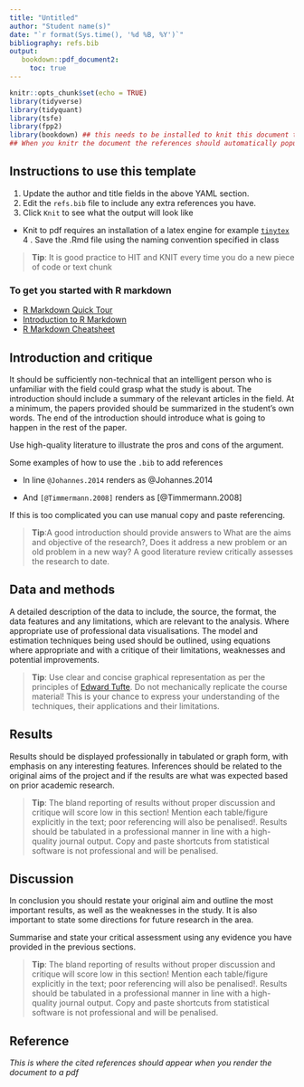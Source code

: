 ```yaml
---
title: "Untitled"
author: "Student name(s)"
date: "`r format(Sys.time(), '%d %B, %Y')`"
bibliography: refs.bib
output:
   bookdown::pdf_document2:
     toc: true
---
```


```r
knitr::opts_chunk$set(echo = TRUE)
library(tidyverse) 
library(tidyquant)
library(tsfe)
library(fpp2)
library(bookdown) ## this needs to be installed to knit this document to a pdf for submission
## When you knitr the document the references should automatically populate at the end of the document
```

## Instructions to use this template

1. Update the author and title fields in the above YAML section.
2. Edit the `refs.bib` file to include any extra references you have. 
3. Click `Knit` to see what the output will look like
  * Knit to pdf requires an installation of a latex engine for example [`tinytex`](https://yihui.org/tinytex/)
4 . Save the .Rmd file using the naming convention specified in class

> **Tip**: It is good practice to HIT and KNIT every time you do a new piece of code or text chunk

### To get you started with R markdown

* [R Markdown Quick Tour](https://rmarkdown.rstudio.com/authoring_quick_tour.html)
* [Introduction to R Markdown](https://rmarkdown.rstudio.com/lesson-1.html)
* [R Markdown Cheatsheet](https://www.rstudio.com/wp-content/uploads/2016/03/rmarkdown-cheatsheet-2.0.pdf)



## Introduction and critique

It should be sufficiently non-technical that an intelligent person who is unfamiliar with the field could grasp what the study is about. The introduction should include a summary of the relevant articles in the field.  At a minimum, the papers provided should be summarized in the student's own words.  The end of the introduction should introduce what is going to happen in the rest of the paper.

Use high-quality literature to illustrate the pros and cons of the argument. 

Some examples of how to use the `.bib` to add references

* In line `@Johannes.2014` renders as @Johannes.2014

* And `[@Timmermann.2008]` renders as [@Timmermann.2008]

If this is too complicated you can use manual copy and paste referencing.

> **Tip**:A good introduction should provide answers to What are the aims and objective of the research?, Does it address a new problem or an old problem in a new way?  A good literature review critically assesses the research to date.

## Data and methods

A detailed description of the data to include, the source, the format, the data features and any limitations, which are relevant to the analysis.  Where appropriate use of professional data visualisations.  The model and estimation techniques being used should be outlined, using equations where appropriate and with a critique of their limitations, weaknesses and potential improvements.

> **Tip**: Use clear and concise graphical representation as per the principles of [Edward Tufte](https://thedoublethink.com/tuftes-principles-for-visualizing-quantitative-information/).  Do not mechanically replicate the course material!  This is your chance to express your understanding of the techniques, their applications and their limitations. 

## Results

Results should be displayed professionally in tabulated or graph form, with emphasis on any interesting features. Inferences should be related to the original aims of the project and if the results are what was expected based on prior academic research.

>**Tip**: The bland reporting of results without proper discussion and critique will score low in this section! Mention each table/figure explicitly in the text; poor referencing will also be penalised!. Results should be tabulated in a professional manner in line with a high-quality journal output.  Copy and paste shortcuts from statistical software is not professional and will be penalised.

## Discussion

In conclusion you should restate your original aim and outline the most important results, as well as the weaknesses in the study.  It is also important to state some directions for future research in the area.

Summarise and state your critical assessment using any evidence you have provided in the previous sections.

>**Tip**: The bland reporting of results without proper discussion and critique will score low in this section! Mention each table/figure explicitly in the text; poor referencing will also be penalised!. Results should be tabulated in a professional manner in line with a high-quality journal output.  Copy and paste shortcuts from statistical software is not professional and will be penalised.


## Reference

*This is where the cited references should appear when you render the document to a pdf*